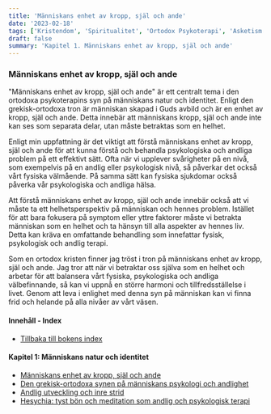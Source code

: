 ```yaml
---
title: 'Människans enhet av kropp, själ och ande'
date: '2023-02-18'
tags: ['Kristendom', 'Spiritualitet', 'Ortodox Psykoterapi', 'Asketism']
draft: false
summary: 'Kapitel 1. Människans enhet av kropp, själ och ande'
---
```


### Människans enhet av kropp, själ och ande

"Människans enhet av kropp, själ och ande" är ett centralt tema i den ortodoxa psykoterapins syn på människans natur och identitet. Enligt den grekisk-ortodoxa tron är människan skapad i Guds avbild och är en enhet av kropp, själ och ande. Detta innebär att människans kropp, själ och ande inte kan ses som separata delar, utan måste betraktas som en helhet.

Enligt min uppfattning är det viktigt att förstå människans enhet av kropp, själ och ande för att kunna förstå och behandla psykologiska och andliga problem på ett effektivt sätt. Ofta när vi upplever svårigheter på en nivå, som exempelvis på en andlig eller psykologisk nivå, så påverkar det också vårt fysiska välmående. På samma sätt kan fysiska sjukdomar också påverka vår psykologiska och andliga hälsa.

Att förstå människans enhet av kropp, själ och ande innebär också att vi måste ta ett helhetsperspektiv på människan och hennes problem. Istället för att bara fokusera på symptom eller yttre faktorer måste vi betrakta människan som en helhet och ta hänsyn till alla aspekter av hennes liv. Detta kan kräva en omfattande behandling som innefattar fysisk, psykologisk och andlig terapi.

Som en ortodox kristen finner jag tröst i tron på människans enhet av kropp, själ och ande. Jag tror att när vi betraktar oss själva som en helhet och arbetar för att balansera vårt fysiska, psykologiska och andliga välbefinnande, så kan vi uppnå en större harmoni och tillfredsställelse i livet. Genom att leva i enlighet med denna syn på människan kan vi finna frid och helande på alla nivåer av vårt väsen.

#### Innehåll - Index

- [Tillbaka till bokens index](/blog/ortodox-psykoterapi/ortodox-psykoterapi-innehall)

#### Kapitel 1: Människans natur och identitet

- [Människans enhet av kropp, själ och ande](/blog/ortodox-psykoterapi/enhet-kropp-sjal-ande)
- [Den grekisk-ortodoxa synen på människans psykologi och andlighet](/blog/ortodox-psykoterapi/grekisk-ortodox-syn-manniskans-psykologi-andlighet)
- [Andlig utveckling och inre strid](/blog/ortodox-psykoterapi/andlig-utveckling-och-inre-strid)
- [Hesychia: tyst bön och meditation som andlig och psykologisk terapi](/blog/ortodox-psykoterapi/hesychia-tyst-bön-och-meditation-som-andlig-och-psykologisk-terapi)
